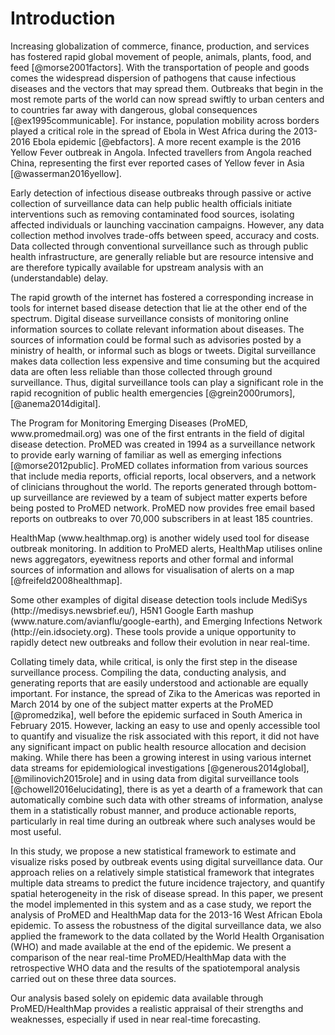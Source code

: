 # Introduction

Increasing globalization of 
commerce, finance, production, and services
has fostered rapid global movement of people, animals, plants, 
food, and feed [@morse2001factors]. With the transportation
of people and goods comes the widespread dispersion of pathogens 
that cause infectious diseases and
the vectors that may spread them. Outbreaks that 
begin in the most remote parts of the world can now
spread swiftly to urban centers and to countries far 
away with dangerous, global consequences [@ex1995communicable]. 
For instance, population mobility across borders played a critical
role in the spread of Ebola in West Africa during the 
2013-2016 Ebola epidemic [@ebfactors].
A more recent example is the 2016 Yellow Fever outbreak in 
Angola. Infected travellers from Angola reached China,
representing the first ever reported cases of Yellow fever in Asia
[@wasserman2016yellow].

Early detection of infectious disease outbreaks through passive or
active collection of surveillance data can help public 
health officials initiate interventions such as 
removing contaminated food sources, isolating affected 
individuals or launching vaccination campaigns. However, 
any data collection method involves trade-offs between
speed, accuracy and costs. Data collected through
conventional surveillance such as through public health infrastructure,
are generally reliable but are resource intensive and are 
therefore typically available for upstream
analysis with an (understandable) delay.

The rapid growth of the internet has fostered a
corresponding increase in tools for internet based 
disease detection that lie at the other end of the spectrum.
Digital disease surveillance consists of monitoring 
online information sources to collate relevant 
information about diseases. The sources of information 
could be formal such as advisories posted by a ministry of 
health, or informal such as blogs or tweets. Digital 
surveillance makes data collection less expensive 
and time consuming but the acquired data are 
often less reliable than those collected through 
ground surveillance. Thus, digital 
surveillance tools can play a significant role 
in the rapid recognition of public health emergencies
[@grein2000rumors], [@anema2014digital].


The Program for Monitoring Emerging Diseases 
(ProMED, www.promedmail.org) was 
one of the first entrants in the field of digital 
disease detection. ProMED was created in 1994 as a surveillance
network to provide early warning of familiar as well as emerging 
infections [@morse2012public]. ProMED collates information from 
various sources that include
media reports, official reports, local observers, and a network
of clinicians throughout the world. The reports generated through
bottom-up surveillance are reviewed by a team of subject matter
experts before being posted to ProMED network. ProMED now provides 
free email 
based reports on outbreaks to over 70,000 subscribers in at 
least 185 countries. 

HealthMap (www.healthmap.org) is another widely used 
tool for disease outbreak monitoring. 
In addition to ProMED alerts, HealthMap utilises online news 
aggregators, eyewitness reports and other formal and informal
sources of information and allows for visualisation of alerts 
on a map [@freifeld2008healthmap]. 

Some other examples of digital disease detection tools include 
MediSys (http://medisys.newsbrief.eu/), H5N1 Google Earth mashup
(www.nature.com/avianflu/google-earth), and Emerging Infections 
Network (http://ein.idsociety.org). These tools 
provide a unique opportunity to rapidly 
detect new outbreaks and follow their evolution in near 
real-time. 

Collating timely data, while critical, is only the first 
step in the disease surveillance process. Compiling the data, 
conducting analysis, and generating reports that are 
easily understood and actionable are equally important. 
For instance, the 
spread of Zika to the Americas was reported 
in March 2014 by one of the subject matter experts at the 
ProMED [@promedzika], 
well before the
epidemic surfaced in South America in February 2015.
However, lacking an easy to use and openly accessible tool 
to quantify and visualize the risk associated with this report, 
it did not have any 
significant impact on public health resource allocation and 
decision making.
While there has been a
growing interest in using various internet data streams for 
epidemiological investigations [@generous2014global], 
[@milinovich2015role] and 
in using data from digital surveillance 
tools [@chowell2016elucidating], 
there is as yet a dearth of a
framework that can automatically combine such data with other 
streams of information, analyse them in a statistically robust manner, 
and produce actionable reports, particularly in real time 
during an outbreak where such analyses would be most useful.


In this study, we propose a new statistical framework
to estimate and visualize risks posed by
outbreak events using digital surveillance data. 
Our approach relies on a relatively simple statistical
framework that integrates multiple data streams to
predict the future incidence trajectory, and 
quantify spatial heterogeneity in the risk of disease spread. 
In this paper, we present the model implemented in this system and as
a case study, we report the analysis of  ProMED and HealthMap data
for the 2013-16 West African Ebola epidemic. 
To assess the robustness of the digital surveillance data, 
we also applied the framework to the data 
collated by the World Health Organisation (WHO) and made available at 
the end of the epidemic. We present a comparison of the near real-time
ProMED/HealthMap data with the retrospective WHO data and the results of 
the spatiotemporal analysis carried out on these three data sources.

Our analysis based solely on epidemic data 
available through ProMED/HealthMap provides a 
realistic appraisal of their strengths and 
weaknesses, especially if used in near real-time 
forecasting.



